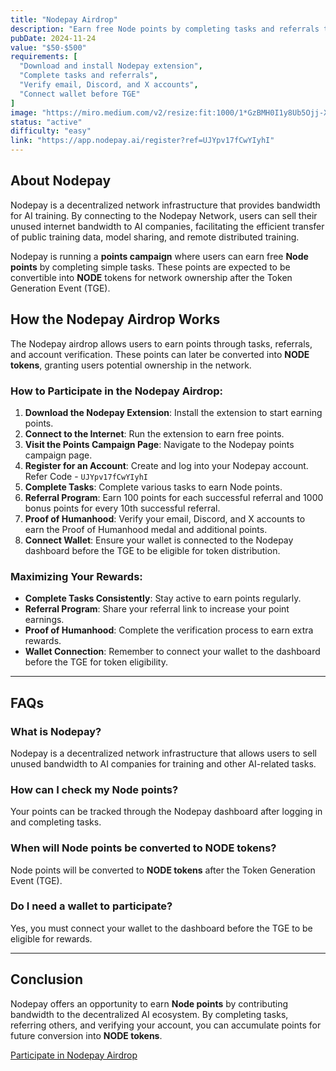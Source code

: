 ```yaml
---
title: "Nodepay Airdrop"
description: "Earn free Node points by completing tasks and referrals to potentially convert them to NODE tokens for network ownership."
pubDate: 2024-11-24
value: "$50-$500"
requirements: [
  "Download and install Nodepay extension",
  "Complete tasks and referrals",
  "Verify email, Discord, and X accounts",
  "Connect wallet before TGE"
]
image: "https://miro.medium.com/v2/resize:fit:1000/1*GzBMH0I1y8Ub5Ojj-X77sw.png"
status: "active"
difficulty: "easy"
link: "https://app.nodepay.ai/register?ref=UJYpv17fCwYIyhI"
---
```


## About Nodepay

Nodepay is a decentralized network infrastructure that provides bandwidth for AI training. By connecting to the Nodepay Network, users can sell their unused internet bandwidth to AI companies, facilitating the efficient transfer of public training data, model sharing, and remote distributed training.

Nodepay is running a **points campaign** where users can earn free **Node points** by completing simple tasks. These points are expected to be convertible into **NODE** tokens for network ownership after the Token Generation Event (TGE).

## How the Nodepay Airdrop Works

The Nodepay airdrop allows users to earn points through tasks, referrals, and account verification. These points can later be converted into **NODE tokens**, granting users potential ownership in the network.

### How to Participate in the Nodepay Airdrop:

1. **Download the Nodepay Extension**: Install the extension to start earning points.
2. **Connect to the Internet**: Run the extension to earn free points.
3. **Visit the Points Campaign Page**: Navigate to the Nodepay points campaign page.
4. **Register for an Account**: Create and log into your Nodepay account. Refer Code - `UJYpv17fCwYIyhI`
5. **Complete Tasks**: Complete various tasks to earn Node points.
6. **Referral Program**: Earn 100 points for each successful referral and 1000 bonus points for every 10th successful referral.
7. **Proof of Humanhood**: Verify your email, Discord, and X accounts to earn the Proof of Humanhood medal and additional points.
8. **Connect Wallet**: Ensure your wallet is connected to the Nodepay dashboard before the TGE to be eligible for token distribution.

### Maximizing Your Rewards:

- **Complete Tasks Consistently**: Stay active to earn points regularly.
- **Referral Program**: Share your referral link to increase your point earnings.
- **Proof of Humanhood**: Complete the verification process to earn extra rewards.
- **Wallet Connection**: Remember to connect your wallet to the dashboard before the TGE for token eligibility.

---

## FAQs

### What is Nodepay?
Nodepay is a decentralized network infrastructure that allows users to sell unused bandwidth to AI companies for training and other AI-related tasks.

### How can I check my Node points?
Your points can be tracked through the Nodepay dashboard after logging in and completing tasks.

### When will Node points be converted to NODE tokens?
Node points will be converted to **NODE tokens** after the Token Generation Event (TGE).

### Do I need a wallet to participate?
Yes, you must connect your wallet to the dashboard before the TGE to be eligible for rewards.

---

## Conclusion

Nodepay offers an opportunity to earn **Node points** by contributing bandwidth to the decentralized AI ecosystem. By completing tasks, referring others, and verifying your account, you can accumulate points for future conversion into **NODE tokens**.

[Participate in Nodepay Airdrop](https://app.nodepay.ai/register?ref=UJYpv17fCwYIyhI)
